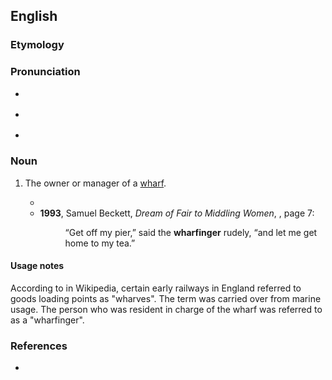 ==English==

===Etymology===
{{suffix|en|wharfage|er}}

===Pronunciation===
* {{a|RP}} {{IPA|en|/ˈwɔː.fɪn.d͡ʒə/}}
* {{a|GA}} {{IPA|en|/ˈwɔɹ.fɪn.d͡ʒɚ/}}
* {{a|wine/whine}} {{IPA|en|/ˈhwɔɹ.fɪn.d͡ʒɚ/}}

===Noun===
{{en-noun}}

# {{lb|en|chiefly|historical}} The owner or manager of a [[wharf]].
#* {{quote-journal|en|year=1940|month=December|author=Charles E. Lee|title=The Wenford Mineral Line|journal=Railway Magazine|page=645|text=A female '''wharfinger'''&mdash;a grade of staff peculiar to the Wenford Mineral Line&mdash;lives in an adjacent house.}}
#* '''1993''', Samuel Beckett, ''Dream of Fair to Middling Women'', {{ISBN|1559702176}}, page 7:
#*: “Get off my pier,” said the '''wharfinger''' rudely, “and let me get home to my tea.”

====Usage notes====
According to {{w|Wharf}} in Wikipedia, certain early railways in England referred to goods loading points as "wharves". The term was carried over from marine usage. The person who was resident in charge of the wharf was referred to as a "wharfinger".

===References===
* {{R:Lexico}}